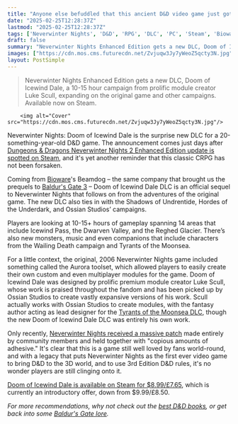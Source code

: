 ```yaml
---
title: "Anyone else befuddled that this ancient D&D video game just got a new DLC in 2025?"
date: "2025-02-25T12:28:37Z"
lastmod: "2025-02-25T12:28:37Z"
tags: ['Neverwinter Nights', 'D&D', 'RPG', 'DLC', 'PC', 'Steam', 'Bioware', 'Beamdog', 'Icewind Dale']
draft: false
summary: "Neverwinter Nights Enhanced Edition gets a new DLC, Doom of Icewind Dale, a 10-15 hour campaign from prolific module creator Luke Scull, expanding on the original game and other campaigns. Available now on Steam."
images: ["https://cdn.mos.cms.futurecdn.net/Zvjuqw3Jy7yWeoZ5qcty3N.jpg"]
layout: PostSimple
---
```

> Neverwinter Nights Enhanced Edition gets a new DLC, Doom of Icewind Dale, a 10-15 hour campaign from prolific module creator Luke Scull, expanding on the original game and other campaigns. Available now on Steam.


        <img alt="Cover" src="https://cdn.mos.cms.futurecdn.net/Zvjuqw3Jy7yWeoZ5qcty3N.jpg"/>
        
Neverwinter Nights: Doom of Icewind Dale is the surprise new DLC for a 20-something-year-old D&D game. The announcement comes just days after [Dungeons & Dragons Neverwinter Nights 2 Enhanced Edition update is spotted on Steam](https://www.gamesradar.com/games/rpg/d-and-d-sickos-rejoice-signs-of-neverwinter-nights-2-remaster-emerge-hinting-at-the-rpg-sequels-first-steam-release-19-years-after-launch/), and it's yet another reminder that this classic CRPG has not been forsaken.

Coming from [Bioware](https://www.gamesradar.com/tag/bioware/)'s Beamdog – the same company that brought us the prequels to [Baldur's Gate 3](https://www.gamesradar.com/baldurs-gate-3-review/) – Doom of Icewind Dale DLC is an official sequel to Neverwinter Nights that follows on from the adventures of the original game. The new DLC also ties in with the Shadows of Undrentide, Hordes of the Underdark, and Ossian Studios’ campaigns.

Players are looking at 10-15+ hours of gameplay spanning 14 areas that include Icewind Pass, the Dwarven Valley, and the Reghed Glacier. There’s also new monsters, music and even companions that include characters from the Wailing Death campaign and Tyrants of the Moonsea.



For a little context, the original, 2006 Neverwinter Nights game included something called the Aurora toolset, which allowed players to easily create their own custom and even multiplayer modules for the game. Doom of Icewind Dale was designed by prolific premium module creator Luke Scull, whose work is praised throughout the fandom and has been picked up by Ossian Studios to create vastly expansive versions of his work. Scull actually works with Ossian Studios to create modules, with the fantasy author acting as lead designer for the [Tyrants of the Moonsea DLC](https://store.steampowered.com/app/1143400/Neverwinter_Nights_Enhanced_Edition_Tyrants_of_the_Moonsea/), though the new Doom of Icewind Dale DLC was entirely his own work.

Only recently, [Neverwinter Nights received a massive patch](https://www.gamesradar.com/22-years-later-one-of-biowares-dandd-rpg-alternatives-to-baldurs-gate-gets-a-community-patch-held-together-with-copious-amounts-of-adhesive/) made entirely by community members and held together with "copious amounts of adhesive." It's clear that this is a game still well loved by fans world-round, and with a legacy that puts Neverwinter Nights as the first ever video game to bring D&D to the 3D world, and to use 3rd Edition D&D rules, it's no wonder players are still clinging onto it.

[Doom of Icewind Dale is available on Steam for $8.99/£7.65](https://store.steampowered.com/app/3093340/Neverwinter_Nights_Enhanced_Edition_Doom_of_Icewind_Dale), which is currently an introductory offer, down from $9.99/£8.50.

*For more recommendations, why not check out the *[<em>best D&amp;D books</em>](https://www.gamesradar.com/dungeons-and-dragons-books/)*, or get back into some *[<em>Baldur's Gate lore</em>](https://www.gamesradar.com/games/rpg/baldur-s-gate/)*.*
        